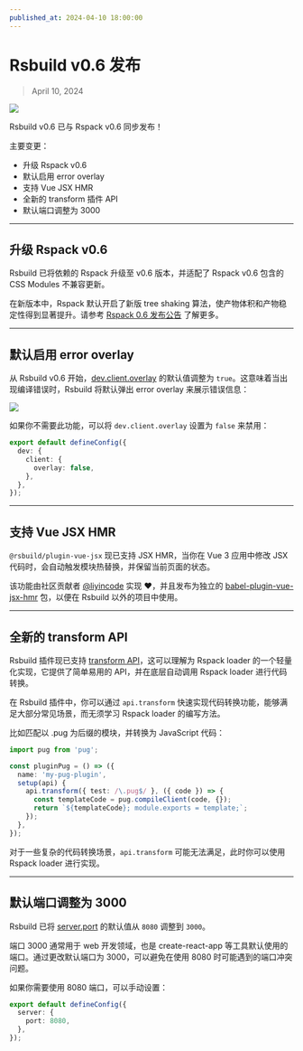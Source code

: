 ```yaml
---
published_at: 2024-04-10 18:00:00
---
```


# Rsbuild v0.6 发布

> April 10, 2024

![](https://assets.rspack.dev/rsbuild/rsbuild-banner-v0-6.png)

Rsbuild v0.6 已与 Rspack v0.6 同步发布！

主要变更：

- 升级 Rspack v0.6
- 默认启用 error overlay
- 支持 Vue JSX HMR
- 全新的 transform 插件 API
- 默认端口调整为 3000

---

## 升级 Rspack v0.6

Rsbuild 已将依赖的 Rspack 升级至 v0.6 版本，并适配了 Rspack v0.6 包含的 CSS Modules 不兼容更新。

在新版本中，Rspack 默认开启了新版 tree shaking 算法，使产物体积和产物稳定性得到显著提升。请参考 [Rspack 0.6 发布公告](https://github.com/web-infra-dev/rspack/releases/tag/v0.6.0) 了解更多。

---

## 默认启用 error overlay

从 Rsbuild v0.6 开始，[dev.client.overlay](/config/dev/client) 的默认值调整为 `true`。这意味着当出现编译错误时，Rsbuild 将默认弹出 error overlay 来展示错误信息：

![](https://assets.rspack.dev/rsbuild/assets/rsbuild-error-overlay.png)

如果你不需要此功能，可以将 `dev.client.overlay` 设置为 `false` 来禁用：

```ts title="rsbuild.config.ts"
export default defineConfig({
  dev: {
    client: {
      overlay: false,
    },
  },
});
```

---

## 支持 Vue JSX HMR

`@rsbuild/plugin-vue-jsx` 现已支持 JSX HMR，当你在 Vue 3 应用中修改 JSX 代码时，会自动触发模块热替换，并保留当前页面的状态。

该功能由社区贡献者 [@liyincode](https://github.com/liyincode) 实现 ❤️，并且发布为独立的 [babel-plugin-vue-jsx-hmr](https://github.com/liyincode/babel-plugin-vue-jsx-hmr) 包，以便在 Rsbuild 以外的项目中使用。

---

## 全新的 transform API

Rsbuild 插件现已支持 [transform API](/plugins/dev/core#apitransform)，这可以理解为 Rspack loader 的一个轻量化实现，它提供了简单易用的 API，并在底层自动调用 Rspack loader 进行代码转换。

在 Rsbuild 插件中，你可以通过 `api.transform` 快速实现代码转换功能，能够满足大部分常见场景，而无须学习 Rspack loader 的编写方法。

比如匹配以 .pug 为后缀的模块，并转换为 JavaScript 代码：

```ts
import pug from 'pug';

const pluginPug = () => ({
  name: 'my-pug-plugin',
  setup(api) {
    api.transform({ test: /\.pug$/ }, ({ code }) => {
      const templateCode = pug.compileClient(code, {});
      return `${templateCode}; module.exports = template;`;
    });
  },
});
```

对于一些复杂的代码转换场景，`api.transform` 可能无法满足，此时你可以使用 Rspack loader 进行实现。

---

## 默认端口调整为 3000

Rsbuild 已将 [server.port](/config/server/port) 的默认值从 `8080` 调整到 `3000`。

端口 3000 通常用于 web 开发领域，也是 create-react-app 等工具默认使用的端口。通过更改默认端口为 3000，可以避免在使用 8080 时可能遇到的端口冲突问题。

如果你需要使用 8080 端口，可以手动设置：

```ts title="rsbuild.config.ts"
export default defineConfig({
  server: {
    port: 8080,
  },
});
```
